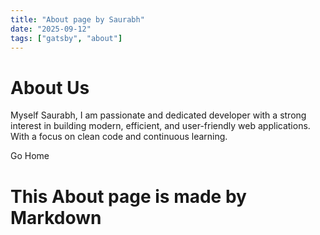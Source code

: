 ---
title: "About page by Saurabh"
date: "2025-09-12"
tags: ["gatsby", "about"]
---


<main>
  <Navbar />
  <div style={{ textAlign: "center", margin: "4rem" }}>
    <h1>About Us</h1>
    <p style={{ textAlign: "center", margin: "auto", marginBottom: "2rem" }}>
      Myself Saurabh, I am passionate and dedicated developer with a strong interest in building modern, efficient, and user-friendly web applications. With a focus on clean code and continuous learning.
    </p>
    <Link to="/">Go Home</Link>
  </div>
</main>


# This About page is made by Markdown

